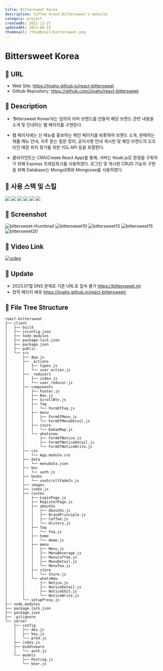 ```yaml
---
title: Bittersweet Korea
description: Coffee brand Bittersweet's website
category: project
createdAt: 2022-12-27
updatedAt: 2023-08-15
thumbnail: /thumbnail/bittersweet.png
---
```


# Bittersweet Korea

## 🔷 URL

- Web Site: https://jiyaho.github.io/react-bittersweet
- Github Repository: https://github.com/Jiyaho/react-bittersweet

## 🔷 Description

- ‘Bittersweet Korea’라는 임의의 커피 브랜드를 만들어 해당 브랜드 관련 내용을 소개 및 안내하는 웹 페이지를 구현한다.

- 웹 페이지에는 신 메뉴를 홍보하는 메인 페이지를 비롯하여 브랜드 소개, 판매하는 제품 메뉴 안내, 자주 묻는 질문 정리, 공지사항 안내 게시판 및 해당 브랜드의 오프라인 매장 위치 찾기를 위한 지도 API 등을 포함한다.

- 클라이언트는 CRA(Create React App)를 통해, 서버는 Node.js로 환경을 구축하기 위해 Express 프레임워크를 사용하였다. 로그인 및 게시판 CRUD 기능의 구현을 위해 Database는 MongoDB와 Mongoose를 사용하였다.

## 🔷 사용 스택 및 스킬

<div style={{ display: 'flex', flexDirection: 'row' }}>
  <img src="https://img.shields.io/badge/React-61DAFB?style=for-the-badge&logo=React&logoColor=black" />
  <img src="https://img.shields.io/badge/JavaScript-F7DF1E?style=for-the-badge&logo=JavaScript&logoColor=black" />
  <img src="https://img.shields.io/badge/Redux-764ABC?style=for-the-badge&logo=Redux&logoColor=white" />
  <img src="https://img.shields.io/badge/Node.js-339933?style=for-the-badge&logo=Node.js&logoColor=white" />
  <img src="https://img.shields.io/badge/express-000000?style=for-the-badge&logo=express&logoColor=white" />
  <img src="https://img.shields.io/badge/MongoDB-47A248?style=for-the-badge&logo=MongoDB&logoColor=white" />
</div>

## 🔷 Screenshot

<img src="https://i.ibb.co/C54GSdp/bittersweet-thumbnail.png" alt="bittersweet-thumbnail" />
<img src="https://i.ibb.co/986cpNc/bittersweet10.png" alt="bittersweet10" />
<img src="https://i.ibb.co/nfVF8z8/bittersweet13.png" alt="bittersweet13" />
<img src="https://i.ibb.co/R6ds1cN/bittersweet15.png" alt="bittersweet15" />
<img src="https://i.ibb.co/xJpn9SW/bittersweet20.png" alt="bittersweet20" />

## 🔷 Video Link

[![video](https://img.youtube.com/vi/aBwga7D4Bac/0.jpg)](https://www.youtube.com/watch?v=aBwga7D4Bac&t=24s)

## 🔷 Update

- 2023.07월 DNS 문제로 기존 URL로 접속 불가 https://bittersweet.ml
- 정적 페이지 배포 https://jiyaho.github.io/react-bittersweet/

## 🔷 File Tree Structure

```markup
react-bittersweet
├── client
│   ├── build
│   ├── jsconfig.json
│   ├── node_modules
│   ├── package-lock.json
│   ├── package.json
│   ├── public
│   └── src
│       ├── App.js
│       ├── _actions
│       │   ├── types.js
│       │   └── user_action.js
│       ├── _reducers
│       │   ├── index.js
│       │   └── user_reducer.js
│       ├── components
│       │   ├── Footer.js
│       │   ├── Nav.js
│       │   ├── ScrollBtn.js
│       │   ├── faq
│       │   │   └── FormOfFaq.js
│       │   ├── menu
│       │   │   ├── FormOfMenu.js
│       │   │   └── FormOfMenuDetail.js
│       │   ├── store
│       │   │   └── KakaoMap.js
│       │   └── whatsnew
│       │       ├── FormOfNotice.js
│       │       ├── FormOfNoticeDetail.js
│       │       └── FormOfNoticeWrite.js
│       ├── css
│       │   └── App.module.css
│       ├── data
│       │   └── menuData.json
│       ├── hoc
│       │   └── auth.js
│       ├── hooks
│       │   └── useScrollFadeIn.js
│       ├── images
│       ├── index.js
│       ├── routes
│       │   ├── LoginPage.js
│       │   ├── RegisterPage.js
│       │   ├── aboutUs
│       │   │   ├── AboutUs.js
│       │   │   ├── BrandPrinciple.js
│       │   │   ├── Coffee.js
│       │   │   └── History.js
│       │   ├── faq
│       │   │   └── Faq.js
│       │   ├── home
│       │   │   └── Home.js
│       │   ├── menu
│       │   │   ├── Menu.js
│       │   │   ├── MenuBeverage.js
│       │   │   ├── MenuCoffee.js
│       │   │   ├── MenuDetail.js
│       │   │   └── MenuTea.js
│       │   ├── store
│       │   │   └── Store.js
│       │   └── whatsNew
│       │       ├── Notice.js
│       │       ├── NoticeDetail.js
│       │       ├── NoticeEdit.js
│       │       └── NoticeWrite.js
│       └── setupProxy.js
├── node_modules
├── package-lock.json
├── package.json
├── .gitignore
└── server
    ├── config
    │   ├── dev.js
    │   ├── key.js
    │   └── prod.js
    ├── index.js
    ├── middleware
    │   └── auth.js
    └── models
        ├── Posting.js
        └── User.js
```
